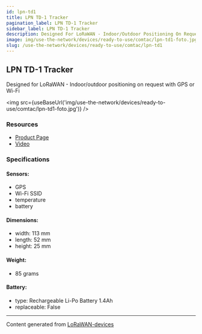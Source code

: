 ```yaml
---
id: lpn-td1
title: LPN TD-1 Tracker
pagination_label: LPN TD-1 Tracker
sidebar_label: LPN TD-1 Tracker
description: Designed For LoRaWAN - Indoor/Outdoor Positioning On Request With GPS Or Wifi
image: img/use-the-network/devices/ready-to-use/comtac/lpn-td1-foto.jpg
slug: /use-the-network/devices/ready-to-use/comtac/lpn-td1
---
```



## LPN TD-1 Tracker

Designed for LoRaWAN - Indoor/outdoor positioning on request with GPS or Wi-Fi

<img src={useBaseUrl('img/use-the-network/devices/ready-to-use/comtac/lpn-td1-foto.jpg')} />

### Resources

- [Product Page](https://www.comtac.ch/en/products/tracking/tracker/lpn-td-1-tracker.html)
- [Video](https://www.youtube.com/watch?v=MYK1AK2qeBk)

### Specifications

#### Sensors:

- GPS
- Wi-Fi SSID
- temperature
- battery

#### Dimensions:

- width: 113 mm
- length: 52 mm
- height: 25 mm

#### Weight:

- 85 grams

#### Battery:

- type: Rechargeable Li-Po Battery 1.4Ah
- replaceable: False

---

Content generated from [LoRaWAN-devices](https://github.com/TheThingsNetwork/lorawan-devices)
